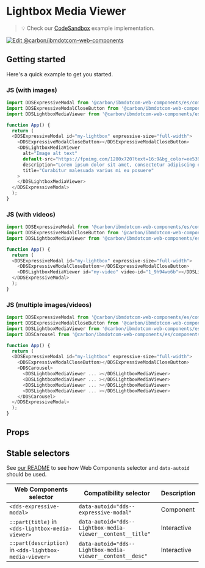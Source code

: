 
# Lightbox Media Viewer

> 💡 Check our
> [CodeSandbox](https://githubbox.com/carbon-design-system/carbon-for-ibm-dotcom/tree/main/packages/web-components/examples/codesandbox/components-react/lightbox-media-viewer)
> example implementation.

[![Edit @carbon/ibmdotcom-web-components](https://codesandbox.io/static/img/play-codesandbox.svg)](https://githubbox.com/carbon-design-system/carbon-for-ibm-dotcom/tree/main/packages/web-components/examples/codesandbox/components-react/lightbox-media-viewer)

## Getting started

Here's a quick example to get you started.

### JS (with images)

```javascript
import DDSExpressiveModal from '@carbon/ibmdotcom-web-components/es/components-react/expressive-modal/expressive-modal';
import DDSExpressiveModalCloseButton from '@carbon/ibmdotcom-web-components/es/components-react/expressive-modal/expressive-modal-close-button';
import DDSLightboxMediaViewer from '@carbon/ibmdotcom-web-components/es/components-react/lightbox-media-viewer/lightbox-media-viewer';

function App() {
  return (
  <DDSExpressiveModal id="my-lightbox" expressive-size="full-width">
    <DDSExpressiveModalCloseButton></DDSExpressiveModalCloseButton>
    <DDSLightboxMediaViewer
      alt="Image alt text"
      default-src="https://fpoimg.com/1280x720?text=16:9&bg_color=ee5396&text_color=161616"
      description="Lorem ipsum dolor sit amet, consectetur adipiscing elit. Aenean et ultricies est.Mauris iaculis eget dolor nec hendrerit."
      title="Curabitur malesuada varius mi eu posuere"
    >
    </DDSLightboxMediaViewer>
  </DDSExpressiveModal>
  );
}
```

### JS (with videos)

```javascript
import DDSExpressiveModal from '@carbon/ibmdotcom-web-components/es/components-react/expressive-modal/expressive-modal';
import DDSExpressiveModalCloseButton from '@carbon/ibmdotcom-web-components/es/components-react/expressive-modal/expressive-modal-close-button';
import DDSLightboxMediaViewer from '@carbon/ibmdotcom-web-components/es/components-react/lightbox-media-viewer/lightbox-media-viewer';

function App() {
  return (
  <DDSExpressiveModal id="my-lightbox" expressive-size="full-width">
    <DDSExpressiveModalCloseButton></DDSExpressiveModalCloseButton>
    <DDSLightboxMediaViewer id="my-video" video-id="1_9h94wo6b"></DDSLightboxMediaViewer>
  </DDSExpressiveModal>
  );
}
```

### JS (multiple images/videos)

```javascript
import DDSExpressiveModal from '@carbon/ibmdotcom-web-components/es/components-react/expressive-modal/expressive-modal';
import DDSExpressiveModalCloseButton from '@carbon/ibmdotcom-web-components/es/components-react/expressive-modal/expressive-modal-close-button';
import DDSLightboxMediaViewer from '@carbon/ibmdotcom-web-components/es/components-react/lightbox-media-viewer/lightbox-media-viewer';
import DDSCarousel from '@carbon/ibmdotcom-web-components/es/components-react/carousel/carousel';

function App() {
  return (
  <DDSExpressiveModal id="my-lightbox" expressive-size="full-width">
    <DDSExpressiveModalCloseButton></DDSExpressiveModalCloseButton>
    <DDSCarousel>
      <DDSLightboxMediaViewer ... ></DDSLightboxMediaViewer>
      <DDSLightboxMediaViewer ... ></DDSLightboxMediaViewer>
      <DDSLightboxMediaViewer ... ></DDSLightboxMediaViewer>
      <DDSLightboxMediaViewer ... ></DDSLightboxMediaViewer>
    </DDSCarousel>
  </DDSExpressiveModal>
  );
}
```

## Props

<Props of={PropTypesRef} />

## Stable selectors

See [our README](https://github.com/carbon-design-system/carbon-for-ibm-dotcom/tree/main/packages/web-components#stable-selectors-for-analytics-and-integratione2e-testing-in-web-components) to see how Web Components selector and `data-autoid` should be used.

| Web Components selector                                | Compatibility selector                                     | Description |
| ------------------------------------------------------ | ---------------------------------------------------------- | ----------- |
| `<dds-expressive-modal>`                               | `data-autoid="dds--expressive-modal"`                      | Component   |
| `::part(title)` in `<dds-lightbox-media-viewer>`       | `data-autoid="dds--Lightbox-media-viewer__content__title"` | Interactive |
| `::part(description)` in `<dds-lightbox-media-viewer>` | `data-autoid="dds--Lightbox-media-viewer__content__desc"`  | Interactive |

<Description markdown={contributing} />
